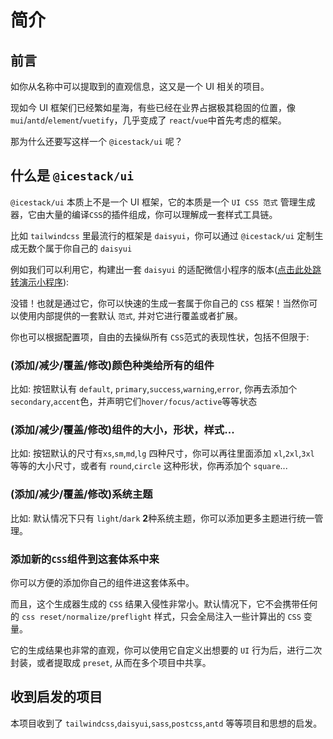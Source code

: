 # 简介

## 前言

如你从名称中可以提取到的直观信息，这又是一个 UI 相关的项目。

现如今 UI 框架们已经繁如星海，有些已经在业界占据极其稳固的位置，像 `mui`/`antd`/`element`/`vuetify`，几乎变成了 `react`/`vue`中首先考虑的框架。

那为什么还要写这样一个 `@icestack/ui` 呢？

## 什么是 `@icestack/ui`

`@icestack/ui` 本质上不是一个 UI 框架，它的本质是一个 `UI CSS 范式` 管理生成器，它由大量的编译`CSS`的插件组成，你可以理解成一套样式工具链。

比如 `tailwindcss` 里最流行的框架是 `daisyui`，你可以通过 `@icestack/ui` 定制生成无数个属于你自己的 `daisyui`

例如我们可以利用它，构建出一套 `daisyui` 的适配微信小程序的版本([点击此处跳转演示小程序](./usage/mp#演示小程序)):

没错！也就是通过它，你可以快速的生成一套属于你自己的 `CSS` 框架！当然你可以使用内部提供的一套默认 `范式`, 并对它进行覆盖或者扩展。

你也可以根据配置项，自由的去操纵所有 `CSS`范式的表现性状，包括不但限于:

### (添加/减少/覆盖/修改)颜色种类给所有的组件

比如: 按钮默认有 `default`, `primary`,`success`,`warning`,`error`, 你再去添加个`secondary`,`accent`色，并声明它们`hover/focus/active`等等状态

### (添加/减少/覆盖/修改)组件的大小，形状，样式...

比如: 按钮默认的尺寸有`xs`,`sm`,`md`,`lg` 四种尺寸，你可以再往里面添加 `xl`,`2xl`,`3xl` 等等的大小尺寸，或者有 `round`,`circle` 这种形状，你再添加个 `square`...

### (添加/减少/覆盖/修改)系统主题

比如: 默认情况下只有 `light`/`dark` **2**种系统主题，你可以添加更多主题进行统一管理。

### 添加新的`CSS`组件到这套体系中来

你可以方便的添加你自己的组件进这套体系中。

而且，这个生成器生成的 `CSS` 结果入侵性非常小。默认情况下，它不会携带任何的 `css reset/normalize/preflight` 样式，只会全局注入一些计算出的 `CSS` 变量。

它的生成结果也非常的直观，你可以使用它自定义出想要的 `UI` 行为后，进行二次封装，或者提取成 `preset`, 从而在多个项目中共享。

## 收到启发的项目

本项目收到了 `tailwindcss`,`daisyui`,`sass`,`postcss`,`antd` 等等项目和思想的启发。
